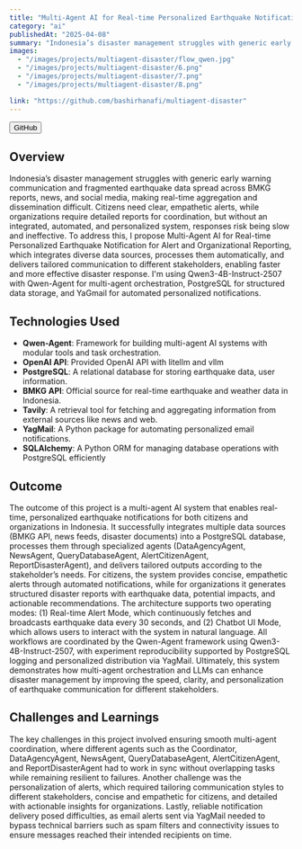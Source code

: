 ```yaml
---
title: "Multi-Agent AI for Real-time Personalized Earthquake Notification for Alert and Organizational Reporting"
category: "ai"
publishedAt: "2025-04-08"
summary: "Indonesia’s disaster management struggles with generic early warning communication and fragmented earthquake data spread across BMKG reports ..."
images:
  - "/images/projects/multiagent-disaster/flow_qwen.jpg"
  - "/images/projects/multiagent-disaster/6.png"
  - "/images/projects/multiagent-disaster/7.png"
  - "/images/projects/multiagent-disaster/8.png"

link: "https://github.com/bashirhanafi/multiagent-disaster"
---
```


<Button href="https://github.com/bashirhanafi/multiagent-disaster" size="l" data-border="rounded" variant="tertiary" weight="default" prefixIcon="github">
  <Text variant="body-default-m">GitHub</Text>
</Button>

## Overview

Indonesia’s disaster management struggles with generic early warning communication and fragmented earthquake data spread across BMKG reports, news, and social media, making real-time aggregation and dissemination difficult. Citizens need clear, empathetic alerts, while organizations require detailed reports for coordination, but without an integrated, automated, and personalized system, responses risk being slow and ineffective. To address this, I propose Multi-Agent AI for Real-time Personalized Earthquake Notification for Alert and Organizational Reporting, which integrates diverse data sources, processes them automatically, and delivers tailored communication to different stakeholders, enabling faster and more effective disaster response. I'm using Qwen3-4B-Instruct-2507 with Qwen-Agent for multi-agent orchestration, PostgreSQL for structured data storage, and YaGmail for automated personalized notifications.

## Technologies Used

- **Qwen-Agent**: Framework for building multi-agent AI systems with modular tools and task orchestration.
- **OpenAI API**: Provided OpenAI API with litellm and vllm
- **PostgreSQL**: A relational database for storing earthquake data, user information.
- **BMKG API**: Official source for real-time earthquake and weather data in Indonesia.
- **Tavily**: A retrieval tool for fetching and aggregating information from external sources like news and web.
- **YagMail**: A Python package for automating personalized email notifications.
- **SQLAlchemy**: A Python ORM for managing database operations with PostgreSQL efficiently

## Outcome

The outcome of this project is a multi-agent AI system that enables real-time, personalized earthquake notifications for both citizens and organizations in Indonesia. It successfully integrates multiple data sources (BMKG API, news feeds, disaster documents) into a PostgreSQL database, processes them through specialized agents (DataAgencyAgent, NewsAgent, QueryDatabaseAgent, AlertCitizenAgent, ReportDisasterAgent), and delivers tailored outputs according to the stakeholder’s needs. For citizens, the system provides concise, empathetic alerts through automated notifications, while for organizations it generates structured disaster reports with earthquake data, potential impacts, and actionable recommendations. The architecture supports two operating modes: (1) Real-time Alert Mode, which continuously fetches and broadcasts earthquake data every 30 seconds, and (2) Chatbot UI Mode, which allows users to interact with the system in natural language. All workflows are coordinated by the Qwen-Agent framework using Qwen3-4B-Instruct-2507, with experiment reproducibility supported by PostgreSQL logging and personalized distribution via YagMail. Ultimately, this system demonstrates how multi-agent orchestration and LLMs can enhance disaster management by improving the speed, clarity, and personalization of earthquake communication for different stakeholders.

## Challenges and Learnings

The key challenges in this project involved ensuring smooth multi-agent coordination, where different agents such as the Coordinator, DataAgencyAgent, NewsAgent, QueryDatabaseAgent, AlertCitizenAgent, and ReportDisasterAgent had to work in sync without overlapping tasks while remaining resilient to failures. Another challenge was the personalization of alerts, which required tailoring communication styles to different stakeholders, concise and empathetic for citizens, and detailed with actionable insights for organizations. Lastly, reliable notification delivery posed difficulties, as email alerts sent via YagMail needed to bypass technical barriers such as spam filters and connectivity issues to ensure messages reached their intended recipients on time.